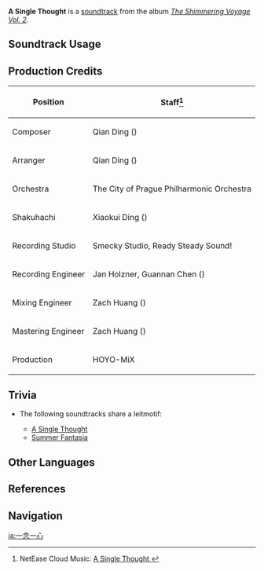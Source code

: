{{Soundtrack Infobox
|image          = The Shimmering Voyage Vol 2.png
|album          = The Shimmering Voyage Vol. 2
|disc           = 3
|number         = 49
|featured       =
|featured2      =
|featured3      =
|featured_disc  =
|featured_disc2 =
|featured_disc3 =
|youtube_id     = us6pLkpYeK4
|spotify_id     = 2Tm7x9RNXTtxWhzCCA5XrR
|previous       = Easier Said Than Done
|next           = Prelude of Change
}}
'''A Single Thought''' is a [[soundtrack]] from the album ''[[The Shimmering Voyage Vol. 2]]''.

==Soundtrack Usage==
{{Soundtrack Usage
|quest    = Ere the End, a Glance Back//cutscene
|location = 
|domain   = 
}}

==Production Credits==
{| class="wikitable"
! Position
! Staff<ref>NetEase Cloud Music: [https://music.163.com/#/song?id=1973619559 A Single Thought {{zh|一念一心}}]</ref>
|-
! Composer
| Qian Ding ({{zh|丁谦}})
|-
! Arranger
| Qian Ding ({{zh|丁谦}})
|-
! Orchestra
| The City of Prague Philharmonic Orchestra
|-
! Shakuhachi
| Xiaokui Ding ({{zh|丁晓逵}})
|-
! Recording Studio
| Smecky Studio, Ready Steady Sound!
|-
! Recording Engineer
| Jan Holzner, Guannan Chen ({{zh|陈冠男}})
|-
! Mixing Engineer
| Zach Huang ({{zh|黄巍}})
|-
! Mastering Engineer
| Zach Huang ({{zh|黄巍}})
|-
! Production
| HOYO-MiX
|}
<!--
==Gallery==
<gallery>
</gallery>
-->

==Trivia==
* <section begin="KazuhaIsshinLeitmotif" />The following soundtracks share a leitmotif:
** [[A Single Thought]]
** [[Summer Fantasia (Soundtrack)|Summer Fantasia]]<section end="KazuhaIsshinLeitmotif" />

==Other Languages==
{{Other Languages
|en      = A Single Thought
|zhs     = 一念一心
|zhs_rm  = Yīniàn Yīxīn
|zht     = 一念一心
|zht_rm  = Yīniàn Yīxīn 
|zh_tl   = One Thought, One Heart
|ja      = 一念一心
|ja_rm   = Ichinen Isshin
|ja_tl   = Determined Purpose of One Mind
}}

==References==
{{Reflist}}

==Navigation==
{{Soundtrack Navbox|The Shimmering Voyage|2}}

[[ja:一念一心]]